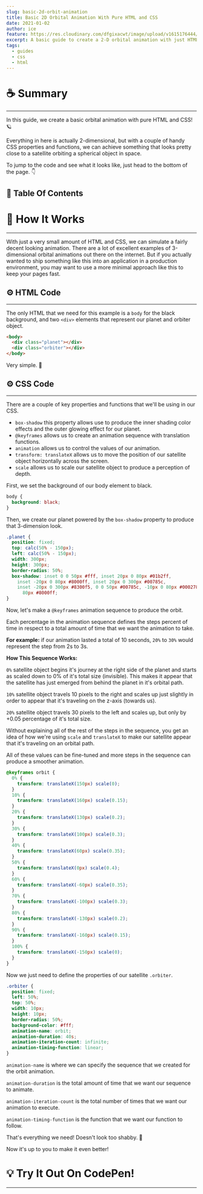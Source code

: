 ```yaml
---
slug: basic-2d-orbit-animation
title: Basic 2D Orbital Animation With Pure HTML and CSS
date: 2021-01-02
author: ice
feature: https://res.cloudinary.com/dfgixacwt/image/upload/v1615176444/articles/advanced-css-animation/2d-orbital_fjnw2w.jpg
excerpt: A basic guide to create a 2-D orbital animation with just HTML & CSS. 🤓
tags:
  - guides
  - css
  - html
---
```


# ☕️ Summary

---

In this guide, we create a basic orbital animation with pure HTML and CSS! 🪐

Everything in here is actually 2-dimensional, but with a couple of handy CSS properties and functions, we can achieve something that looks pretty close to a satellite orbiting a spherical object in space.

To jump to the code and see what it looks like, just head to the bottom of the page. 👇

## 📝 Table Of Contents

# 🔬 How It Works

---

With just a very small amount of HTML and CSS, we can simulate a fairly decent looking animation. There are a lot of excellent examples of 3-dimensional orbital animations out there on the internet. But if you actually wanted to ship something like this into an application in a production environment, you may want to use a more minimal approach like this to keep your pages fast.

## ⚙️ HTML Code

---

The only HTML that we need for this example is a `body` for the black background, and two `<div>` elements that represent our planet and orbiter object.

```html
<body>
  <div class="planet"></div>
  <div class="orbiter"></div>
</body>
```

Very simple. 🙂

## ⚙️ CSS Code

---

There are a couple of key properties and functions that we'll be using in our CSS.

- `box-shadow` this property allows use to produce the inner shading color effects and the outer glowing effect for our planet.
- `@keyframes` allows us to create an animation sequence with translation functions.
- `animation` allows us to control the values of our animation.
- `transform: translateX` allows us to move the position of our satellite object horizontally across the screen.
- `scale` allows us to scale our satellite object to produce a perception of depth.

First, we set the background of our body element to black.

```css
body {
  background: black;
}
```

Then, we create our planet powered by the `box-shadow` property to produce that 3-dimension look.

```css
.planet {
  position: fixed;
  top: calc(50% - 150px);
  left: calc(50% - 150px);
  width: 300px;
  height: 300px;
  border-radius: 50%;
  box-shadow: inset 0 0 50px #fff, inset 20px 0 80px #01b2ff,
    inset -20px 0 80px #8000ff, inset 20px 0 300px #00785c,
    inset -20px 0 300px #8300f5, 0 0 50px #00785c, -10px 0 80px #000278, 10px 0
      80px #8000ff;
}
```

Now, let's make a `@keyframes` animation sequence to produce the orbit.

Each percentage in the animation sequence defines the steps percent of time in respect to a total amount of time that we want the animation to take.

**For example:** if our animation lasted a total of 10 seconds, `20%` to `30%` would represent the step from 2s to 3s.

**How This Sequence Works:**

`0%` satellite object begins it's journey at the right side of the planet and starts as scaled down to 0% of it's total size (invisible). This makes it appear that the satellite has just emerged from behind the planet in it's orbital path.

`10%` satellite object travels 10 pixels to the right and scales up just slightly in order to appear that it's traveling on the z-axis (towards us).

`20%` satellite object travels 30 pixels to the left and scales up, but only by +0.05 percentage of it's total size.

Without explaining all of the rest of the steps in the sequence, you get an idea of how we're using `scale` and `translateX` to make our satellite appear that it's traveling on an orbital path.

All of these values can be fine-tuned and more steps in the sequence can produce a smoother animation.

```css
@keyframes orbit {
  0% {
    transform: translateX(150px) scale(0);
  }
  10% {
    transform: translateX(160px) scale(0.15);
  }
  20% {
    transform: translateX(130px) scale(0.2);
  }
  30% {
    transform: translateX(100px) scale(0.3);
  }
  40% {
    transform: translateX(60px) scale(0.35);
  }
  50% {
    transform: translateX(0px) scale(0.4);
  }
  60% {
    transform: translateX(-60px) scale(0.35);
  }
  70% {
    transform: translateX(-100px) scale(0.3);
  }
  80% {
    transform: translateX(-130px) scale(0.2);
  }
  90% {
    transform: translateX(-160px) scale(0.15);
  }
  100% {
    transform: translateX(-150px) scale(0);
  }
}
```

Now we just need to define the properties of our satellite `.orbiter`.

```css
.orbiter {
  position: fixed;
  left: 50%;
  top: 50%;
  width: 10px;
  height: 10px;
  border-radius: 50%;
  background-color: #fff;
  animation-name: orbit;
  animation-duration: 40s;
  animation-iteration-count: infinite;
  animation-timing-function: linear;
}
```

`animation-name` is where we can specify the sequence that we created for the orbit animation.

`animation-duration` is the total amount of time that we want our sequence to animate.

`animation-iteration-count` is the total number of times that we want our animation to execute.

`animation-timing-function` is the function that we want our function to follow.

That's everything we need! Doesn't look too shabby. 🎉

Now it's up to you to make it even better!

# 💡 Try It Out On CodePen!

---


<div>
  <CodePen hash="PoGRorp" user="ahoward2" height={500} />
</div>
